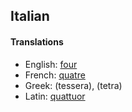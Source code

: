 ==Italian==

====Translations====
*English: [[four]]
*French: [[quatre]]
*Greek: (tessera), (tetra)
*Latin: [[quattuor]]